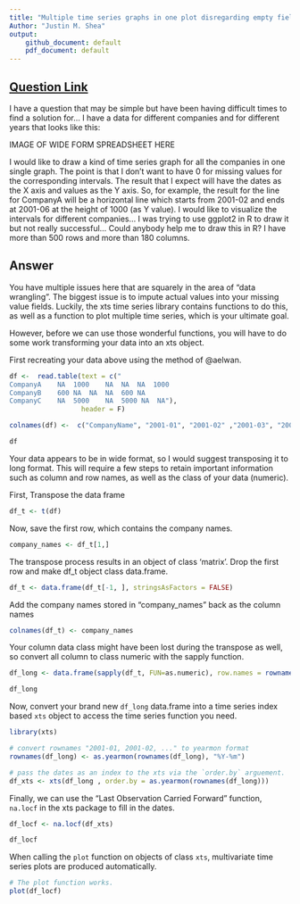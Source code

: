 ```yaml
---
title: "Multiple time series graphs in one plot disregarding empty fields"
Author: "Justin M. Shea"
output: 
    github_document: default
    pdf_document: default
---
```




## [Question Link](https://stackoverflow.com/questions/45336684/multiple-time-series-graphs-in-one-plot-disregarding-empty-fields)

I have a question that may be simple but have been having difficult times to find a solution for... I have a data for different companies and for different years that looks like this:

IMAGE OF WIDE FORM SPREADSHEET HERE

I would like to draw a kind of time series graph for all the companies in one single graph. The point is that I don't want to have 0 for missing values for the corresponding intervals. The result that I expect will have the dates as the X axis and values as the Y axis. So, for example, the result for the line for CompanyA will be a horizontal line which starts from 2001-02 and ends at 2001-06 at the height of 1000 (as Y value). I would like to visualize the intervals for different companies... I was trying to use ggplot2 in R to draw it but not really successful... Could anybody help me to draw this in R? I have more than 500 rows and more than 180 columns.


## Answer

You have multiple issues here that are squarely in the area of "data wrangling". The biggest issue is to impute actual values into your missing value fields. Luckily, the xts time series library contains functions to do this, as well as a function to plot multiple time series, which is your ultimate goal.

However, before we can use those wonderful functions, you will have to do some work transforming your data into an xts object.

First recreating your data above using the method of @aelwan.

```r

df <-  read.table(text = c(" 
CompanyA    NA  1000    NA  NA  NA  1000
CompanyB    600 NA  NA  NA  600 NA
CompanyC    NA  5000    NA  5000 NA  NA"), 
                  header = F) 

colnames(df) <-  c("CompanyName", "2001-01", "2001-02" ,"2001-03", "2001-04",  "2001-05", "2001-06")

df
```


Your data appears to be in wide format, so I would suggest transposing it to long format. This will require a few steps to retain important information such as column and row names, as well as the class of your data (numeric).

First, Transpose the data frame


```r
df_t <- t(df)
```
Now, save the first row, which contains the company names. 

```r
company_names <- df_t[1,]
```
The transpose process results in an object of class 'matrix'. Drop the first row and make df_t object class data.frame.

```r
df_t <- data.frame(df_t[-1, ], stringsAsFactors = FALSE)
```

Add the company names stored in "company_names" back as the column names

```r
colnames(df_t) <- company_names
```
Your column data class might have been lost during the transpose as well, so convert all column to class numeric with the sapply function.

```r
df_long <- data.frame(sapply(df_t, FUN=as.numeric), row.names = rownames(df_t))

df_long
```

Now, convert your brand new `df_long` data.frame into a time series index based `xts` object to access the time series function you need.

```r
library(xts)

# convert rownames "2001-01, 2001-02, ..." to yearmon format
rownames(df_long) <- as.yearmon(rownames(df_long), "%Y-%m")

# pass the dates as an index to the xts via the `order.by` arguement.
df_xts <- xts(df_long , order.by = as.yearmon(rownames(df_long)))
```

Finally, we can use the "Last Observation Carried Forward" function, `na.locf` in the xts package to fill in the dates.

```r
df_locf <- na.locf(df_xts)

df_locf
```

When calling the `plot` function on objects of class `xts`, multivariate time series plots are produced automatically.

```r
# The plot function works.
plot(df_locf)
```